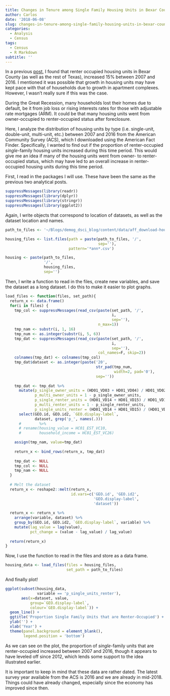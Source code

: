 ```yaml
---
title: Changes in Tenure among Single Family Housing Units in Bexar County, 2007-2016
author: Carlos
date: '2018-06-08'
slug: changes-in-tenure-among-single-family-housing-units-in-bexar-county-2007-2016
categories:
  - Analysis
  - Census
tags:
  - Census
  - R Markdown
subtitle: ''
---
```


In a previous [post](https://carlosvalenzuela.netlify.com/post/bexar-county-changes-in-household-and-housing-2007-2016/), I found that renter occupied housing units in Bexar County (as well as the rest of Texas), increased 15% between 2007 and 2016. I mentioned it was possible that growth in housing units may have kept pace with that of households due to growth in apartment complexes. However, I wasn't really sure if this was the case. 

During the Great Recession, many households lost their homes due to default, be it from job loss or rising interests rates for those with adjustable rate mortgages (ARM). It could be that many housing units went from owner-occupied to renter-occupied status after foreclosure.

Here, I analyze the distribution of housing units by type (i.e. single-unit, double-unit, multi-unit, etc.) between 2007 and 2016 from the American Community Survey (ACS), which I downloaded using the American Fact Finder. Specifically, I wanted to find out if the proportion of renter-occupied _single_-family housing units increased during this time period. This would give me an idea if many of the housing units went from owner- to renter-occupied status, which may have led to an overall increase in renter-occupied housing units during this time period.

First, I read in the packages I will use. These have been the same as the previous two analytical posts.

```r

suppressMessages(library(readr))
suppressMessages(library(dplyr))
suppressMessages(library(stringr))
suppressMessages(library(ggplot2))

```

Again, I write objects that correspond to location of datasets, as well as the dataset location and names.

```r

path_to_files <- '~/Blogs/demog_dsci_blog/content/data/aff_download-housing_tenure-1yr'

housing_files <- list.files(path = paste(path_to_files, '/',
                                         sep=''),
                            pattern='*ann*.csv')

housing <- paste(path_to_files,
                 '/',
                 housing_files, 
                 sep='')

```

Then, I write a function to read in the files, create new variables, and save the dataset as a long dataset. I do this to make it easier to plot graphs.

```r
load_files <- function(files, set_path){
  return_x <- data.frame()
  for(i in files) {
    tmp_col <- suppressMessages(read_csv(paste(set_path, '/',
                                               i, 
                                               sep=''), 
                                         n_max=1))
    tmp_nam <- substr(i, 1, 16)
    tmp_num <- as.integer(substr(i, 5, 6))
    tmp_dat <- suppressMessages(read_csv(paste(set_path, '/',
                                               i, 
                                               sep=''),
                                         col_names=F, skip=2))
    colnames(tmp_dat) <- colnames(tmp_col)
    tmp_dat$dataset <- as.integer(paste('20', 
                                        str_pad(tmp_num, 
                                                width=2, pad='0'), 
                                        sep=''))
    
    tmp_dat <- tmp_dat %>%
      mutate(p_single_owner_units = (HD01_VD03 + HD01_VD04) / HD01_VD02,
             p_multi_owner_units = 1 - p_single_owner_units,
             p_single_renter_units = (HD01_VD14 + HD01_VD15) / HD01_VD13,
             p_multi_renter_units = 1 - p_single_renter_units,
             p_single_units_renter = (HD01_VD14 + HD01_VD15) / (HD01_VD14 + HD01_VD15 + HD01_VD03 + HD01_VD04)) %>%
      select(GEO.id, GEO.id2, `GEO.display-label`,
             dataset, grep('p_', names(.)))
      #        %>%
      # rename(housing_value = HC01_EST_VC10,
      #        household_income = HC01_EST_VC26)

    assign(tmp_nam, value=tmp_dat)
    
    return_x <- bind_rows(return_x, tmp_dat)
    
    tmp_dat <- NULL
    tmp_col <- NULL
    tmp_nam <- NULL
  }
  
  # Melt the dataset
  return_x <- reshape2::melt(return_x,
                             id.vars=c('GEO.id', 'GEO.id2', 
                                       'GEO.display-label', 
                                       'dataset'))
  
  return_x <- return_x %>%
    arrange(variable, dataset) %>%
    group_by(GEO.id, GEO.id2, `GEO.display-label`, variable) %>%
    mutate(lag_value = lag(value),
           pct_change = (value - lag_value) / lag_value)
  
  return(return_x)
}

```

Now, I use the function to read in the files and store as a data frame. 

```r

housing_data <- load_files(files = housing_files,
                           set_path = path_to_files)

```

And finally plot!

```r

ggplot(subset(housing_data,
              variable == 'p_single_units_renter'),
       aes(x=dataset, value, 
           group=`GEO.display-label`,
           colour=`GEO.display-label`)) +
  geom_line() +
  ggtitle('Proportion Single Family Units that are Renter-Occupied') +
  ylab('') +
  xlab('Year') +
  theme(panel.background = element_blank(),
        legend.position = 'bottom')

```

As we can see on the plot, the proportion of _single_-family units that are renter-occupied increased between 2007 and 2016, though it appears to have leveled off since 2012, which lends some support to the idea illustrated earlier. 

It is important to keep in mind that these data are rather dated. The latest survey year available from the ACS is 2016 and we are already in mid-2018. Things could have already changed, especially since the economy has improved since then.